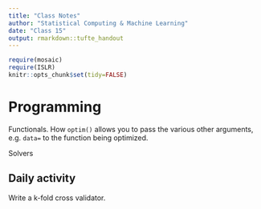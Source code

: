```yaml
---
title: "Class Notes"
author: "Statistical Computing & Machine Learning"
date: "Class 15"
output: rmarkdown::tufte_handout
---
```


```r
require(mosaic)
require(ISLR)
knitr::opts_chunk$set(tidy=FALSE)
```

# Programming

Functionals.  How `optim()` allows you to pass the various other arguments, e.g. `data=` to the function being optimized.

Solvers

## Daily activity

Write a k-fold cross validator.